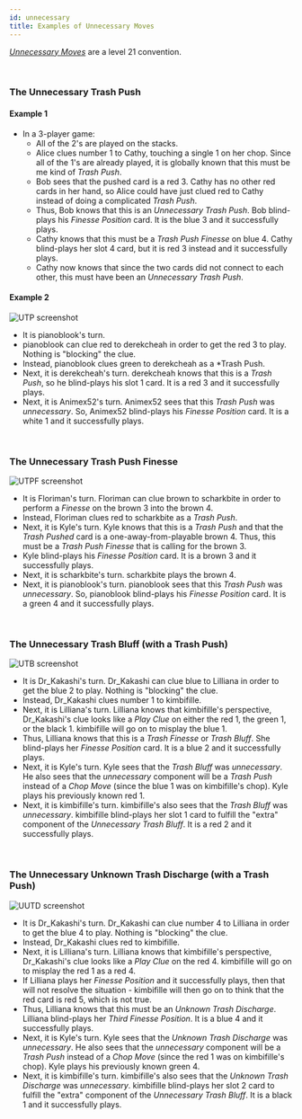 ```yaml
---
id: unnecessary
title: Examples of Unnecessary Moves
---
```


*[Unnecessary Moves](/level-21.mdx)* are a level 21 convention.

<br />

### The Unnecessary Trash Push

#### Example 1

- In a 3-player game:
  - All of the 2's are played on the stacks.
  - Alice clues number 1 to Cathy, touching a single 1 on her chop. Since all of the 1's are already played, it is globally known that this must be me kind of *Trash Push*.
  - Bob sees that the pushed card is a red 3. Cathy has no other red cards in her hand, so Alice could have just clued red to Cathy instead of doing a complicated *Trash Push*.
  - Thus, Bob knows that this is an *Unnecessary Trash Push*. Bob blind-plays his *Finesse Position* card. It is the blue 3 and it successfully plays.
  - Cathy knows that this must be a *Trash Push Finesse* on blue 4. Cathy blind-plays her slot 4 card, but it is red 3 instead and it successfully plays.
  - Cathy now knows that since the two cards did not connect to each other, this must have been an *Unnecessary Trash Push*.

#### Example 2

![UTP screenshot](/img/examples/unnecessary-trash-push-2.png)

- It is pianoblook's turn.
- pianoblook can clue red to derekcheah in order to get the red 3 to play. Nothing is "blocking" the clue.
- Instead, pianoblook clues green to derekcheah as a *Trash Push.
- Next, it is derekcheah's turn. derekcheah knows that this is a *Trash Push*, so he blind-plays his slot 1 card. It is a red 3 and it successfully plays.
- Next, it is Animex52's turn. Animex52 sees that this *Trash Push* was *unnecessary*. So, Animex52 blind-plays his *Finesse Position* card. It is a white 1 and it successfully plays.

<br />

### The Unnecessary Trash Push Finesse

![UTPF screenshot](/img/examples/unnecessary-trash-push-finesse.png)

- It is Floriman's turn. Floriman can clue brown to scharkbite in order to perform a *Finesse* on the brown 3 into the brown 4.
- Instead, Floriman clues red to scharkbite as a *Trash Push*.
- Next, it is Kyle's turn. Kyle knows that this is a *Trash Push* and that the *Trash Pushed* card is a one-away-from-playable brown 4. Thus, this must be a *Trash Push Finesse* that is calling for the brown 3.
- Kyle blind-plays his *Finesse Position* card. It is a brown 3 and it successfully plays.
- Next, it is scharkbite's turn. scharkbite plays the brown 4.
- Next, it is pianoblook's turn. pianoblook sees that this *Trash Push* was *unnecessary*. So, pianoblook blind-plays his *Finesse Position* card. It is a green 4 and it successfully plays.

<br />

### The Unnecessary Trash Bluff (with a Trash Push)

![UTB screenshot](/img/examples/unnecessary-trash-bluff.png)

- It is Dr_Kakashi's turn. Dr_Kakashi can clue blue to Lilliana in order to get the blue 2 to play. Nothing is "blocking" the clue.
- Instead, Dr_Kakashi clues number 1 to kimbifille.
- Next, it is Lilliana's turn. Lilliana knows that kimbifille's perspective, Dr_Kakashi's clue looks like a *Play Clue* on either the red 1, the green 1, or the black 1. kimbifille will go on to misplay the blue 1.
- Thus, Lilliana knows that this is a *Trash Finesse* or *Trash Bluff*. She blind-plays her *Finesse Position* card. It is a blue 2 and it successfully plays.
- Next, it is Kyle's turn. Kyle sees that the *Trash Bluff* was *unnecessary*. He also sees that the *unnecessary* component will be a *Trash Push* instead of a *Chop Move* (since the blue 1 was on kimbifille's chop). Kyle plays his previously known red 1.
- Next, it is kimbifille's turn. kimbifille's also sees that the *Trash Bluff* was *unnecessary*. kimbifille blind-plays her slot 1 card to fulfill the "extra" component of the *Unnecessary Trash Bluff*. It is a red 2 and it successfully plays.

<br />

### The Unnecessary Unknown Trash Discharge (with a Trash Push)

![UUTD screenshot](/img/examples/unnecessary-unknown-trash-discharge.png)

- It is Dr_Kakashi's turn. Dr_Kakashi can clue number 4 to Lilliana in order to get the blue 4 to play. Nothing is "blocking" the clue.
- Instead, Dr_Kakashi clues red to kimbifille.
- Next, it is Lilliana's turn. Lilliana knows that kimbifille's perspective, Dr_Kakashi's clue looks like a *Play Clue* on the red 4. kimbifille will go on to misplay the red 1 as a red 4.
- If Lilliana plays her *Finesse Position* and it successfully plays, then that will not resolve the situation - kimbifille will then go on to think that the red card is red 5, which is not true.
- Thus, Lilliana knows that this must be an *Unknown Trash Discharge*. Lilliana blind-plays her *Third Finesse Position*. It is a blue 4 and it successfully plays.
- Next, it is Kyle's turn. Kyle sees that the *Unknown Trash Discharge* was *unnecessary*. He also sees that the *unnecessary* component will be a *Trash Push* instead of a *Chop Move* (since the red 1 was on kimbifille's chop). Kyle plays his previously known green 4.
- Next, it is kimbifille's turn. kimbifille's also sees that the *Unknown Trash Discharge* was *unnecessary*. kimbifille blind-plays her slot 2 card to fulfill the "extra" component of the *Unnecessary Trash Bluff*. It is a black 1 and it successfully plays.
